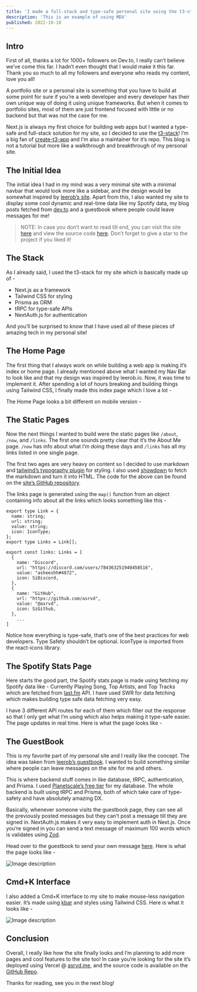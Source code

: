```yaml
---
title: 'I made a full-stack and type-safe personal site using the t3-stack (Next.js)!'
description: 'This is an example of using MDX'
published: 2022-10-18
---
```


## Intro

First of all, thanks a lot for 1000+ followers on Dev.to, I really can’t believe we’ve come this far. I hadn’t even thought that I would make it this far. Thank you so much to all my followers and everyone who reads my content, love you all!

A portfolio site or a personal site is something that you have to build at some point for sure if you’re a web developer and every developer has their own unique way of doing it using unique frameworks. But when it comes to portfolio sites, most of them are just frontend focused with little or no backend but that was not the case for me. 

Next.js is always my first choice for building web apps but I wanted a type-safe and full-stack solution for my site, so I decided to use the [t3-stack](https://create.t3.gg/)! I’m a big fan of [create-t3-app](https://github.com/t3-oss/create-t3-app) and I’m also a maintainer for it’s repo. This blog is not a tutorial but more like a walkthrough and breakthrough of my personal site. 

## The Initial Idea

The initial idea I had in my mind was a very minimal site with a minimal navbar that would look more like a sidebar, and the design would be somewhat inspired by [leerob’s site](https://leerob.io/). Apart from this, I also wanted my site to display some cool dynamic and real-time data like my Spotify data, my blog posts fetched from [dev.to](http://dev.to) and a guestbook where people could leave messages for me!

> NOTE: In case you don’t want to read till end, you can visit the site [here](https://asrvd.me) and view the source code [here](https://github.com/asrvd/asrvd.me). Don’t forget to give a star to the project if you liked it!
> 

## The Stack

As I already said, I used the t3-stack for my site which is basically made up of -

- Next.js as a framework
- Tailwind CSS for styling
- Prisma as ORM
- tRPC for type-safe APIs
- NextAuth.js for authentication

And you’ll be surprised to know that I have used all of these pieces of amazing tech in my personal site! 

## The Home Page

The first thing that I always work on while building a web app is making it’s index or home page. I already mentioned above what I wanted my Nav Bar to look like and that my design was inspired by leerob.io. Now, it was time to implement it. After spending a lot of hours breaking and building things using Tailwind CSS, I finally made this index page which I love a lot - 


The Home Page looks a bit different on mobile version -


## The Static Pages

Now the next things I wanted to build were the static pages like `/about`, `/now`, and `/links`. The first one sounds pretty clear that it’s the About Me page. `/now` has info about what I’m doing these days and `/links` has all my links listed in one single page. 

The first two ages are very heavy on content so I decided to use markdown and [tailwind’s typography plugin](https://tailwindcss.com/docs/typography-plugin) for styling. I also used [showdown](https://github.com/showdownjs/showdown) to fetch the markdown and turn it into HTML. The code for the above can be found on the [site’s GitHub repository](https://github.com/asrvd/asrvd.me).

The links page is generated using the `map()` function from an object containing info about all the links which looks something like this -

```tsx
export type Link = {
  name: string;
  url: string;
  value: string;
  icon: IconType;
};
export type Links = Link[];

export const links: Links = [
  {
    name: "Discord",
    url: "https://discord.com/users/784363251940458516",
    value: "asheeshh#4872",
    icon: SiDiscord,
  },
  {
    name: "GitHub",
    url: "https://github.com/asrvd",
    value: "@asrvd",
    icon: SiGithub,
  },
	...
]
```

Notice how everything is type-safe, that’s one of the best practices for web developers. Type Safety shouldn’t be optional. IconType is imported from the react-icons library.

## The Spotify Stats Page

Here starts the good part, the Spotify stats page is made using fetching my Spotify data like - Currently Playing Song, Top Artists, and Top Tracks which are fetched from [last.fm](http://last.fm) API. I have used SWR for data fetching which makes building type safe data fetching very easy.

I have 3 different API routes for each of them which filter out the response so that I only get what I’m using which also helps making it type-safe easier. The page updates in real time. Here is what the page looks like - 


## The GuestBook

This is my favorite part of my personal site and I really like the concept. The idea was taken from [leerob’s guestbook](https://leerob.io/guestbook). I wanted to build something similar where people can leave messages on the site for me and others.

This is where backend stuff comes in like database, tRPC, authentication, and Prisma. I used [Planetscale’s free tier](https://planetscale.com) for my database. The whole backend is built using tRPC and Prisma, both of which take care of type-safety and have absolutely amazing DX.

Basically, whenever someone visits the guestbook page, they can see all the previously posted messages but they can’t post a message till they are signed in. NextAuth.js makes it very easy to implement auth in Next.js. Once you’re signed in you can send a text message of maximum 100 words which is validates using [Zod](https://zod.dev/).

Head over to the guestbook to send your own message [here](https://asrvd.me/guestbook). Here is what the page looks like - 

![Image description](https://dev-to-uploads.s3.amazonaws.com/uploads/articles/my0lsitti4dadc42gnp5.png)

## Cmd+K Interface

I also added a Cmd+K interface to my site to make mouse-less navigation easier. It’s made using [kbar](https://kbar.vercel.app/) and styles using Tailwind CSS. Here is what it looks like -

![Image description](https://dev-to-uploads.s3.amazonaws.com/uploads/articles/ms4xlfrj5r51o7ztxly4.png)

## Conclusion

Overall, I really like how the site finally looks and I’m planning to add more pages and cool features to the site too! In case you’re looking for the site it’s deployed using Vercel @ [asrvd.me](https://asrvd.me/), and the source code is available on the [GitHub Repo](https://github.com/asrvd/asrvd.me).

Thanks for reading, see you in the next blog!